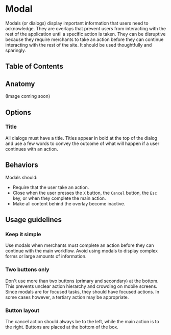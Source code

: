 # Modal

Modals (or dialogs) display important information that users need to acknowledge. They are overlays that prevent users from interacting with the rest of the application until a specific action is taken. They can be disruptive because they require merchants to take an action before they can continue interacting with the rest of the site. It should be used thoughtfully and sparingly.

## Table of Contents

## Anatomy

(Image coming soon)

## Options

### Title

All dialogs must have a title. Titles appear in bold at the top of the dialog and use a few words to convey the outcome of what will happen if a user continues with an action.

## Behaviors

Modals should:

- Require that the user take an action.
- Close when the user presses the `X` button, the `Cancel` button, the `Esc` key, or when they complete the main action.
- Make all content behind the overlay become inactive.

## Usage guidelines

### Keep it simple

Use modals when merchants must complete an action before they can continue with the main workflow. Avoid using modals to display complex forms or large amounts of information.

### Two buttons only

Don't use more than two buttons (primary and secondary) at the bottom. This prevents unclear action hierarchy and crowding on mobile screens. Since modals are for focused tasks, they should have focused actions. In some cases however, a tertiary action may be appropriate.

### Button layout

The cancel action should always be to the left, while the main action is to the right. Buttons are placed at the bottom of the box.
